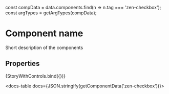 
const compData = data.components.find(n => n.tag === 'zen-checkbox');
const argTypes = getArgTypes(compData);

<Meta title="Forms/Checkbox" component="zen-checkbox" argTypes={argTypes} />


# Component name

Short description of the components

## Properties

<Canvas>
  <Story
    name="default"
    args={{
      ...getDefaultArgs(argTypes),
      label: 'I have read and agree to the Terms and Conditions',
    }}
  >
    {StoryWithControls.bind({})}
  </Story>
</Canvas>

<ArgsTable story="default" />

<docs-table docs={JSON.stringify(getComponentData('zen-checkbox'))}></docs-table>
